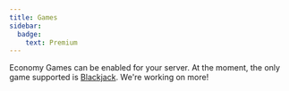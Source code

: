 ```yaml
---
title: Games
sidebar:
  badge:
    text: Premium
---
```



<PremiumRequired />

Economy Games can be enabled for your server. At the moment, the only game
supported is [Blackjack](/commands/blackjack). We're working on more!
